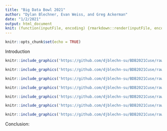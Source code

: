 ```yaml
---
title: "Big Data Bowl 2021"
author: "Dylan Blechner, Evan Weiss, and Greg Ackerman"
date: "1/2/2021"
output: html_document
knit: (function(inputFile, encoding) {rmarkdown::render(inputFile, encoding = encoding, output_file = file.path(dirname(inputFile), 'final_output.html'), output_dir = getwd())})
---
```

```r
knitr::opts_chunk$set(echo = TRUE)
```
Introduction

```r
knitr::include_graphics('https://github.com/djblechn-su/BDB2021Cuse/raw/main/plot_images/figure_1.png')
```



```r
knitr::include_graphics('https://github.com/djblechn-su/BDB2021Cuse/raw/main/plot_images/figure_2.gif')
```



```r
knitr::include_graphics('https://github.com/djblechn-su/BDB2021Cuse/raw/main/plot_images/figure_3.png')
```



```r
knitr::include_graphics('https://github.com/djblechn-su/BDB2021Cuse/raw/main/plot_images/figure_4.gif')
```



```r
knitr::include_graphics('https://github.com/djblechn-su/BDB2021Cuse/raw/main/plot_images/figure_5.png')
```



```r
knitr::include_graphics('https://github.com/djblechn-su/BDB2021Cuse/raw/main/plot_images/figure_6.png')
```



```r
knitr::include_graphics('https://github.com/djblechn-su/BDB2021Cuse/raw/main/plot_images/figure_7.png')
```

Conclusion:
